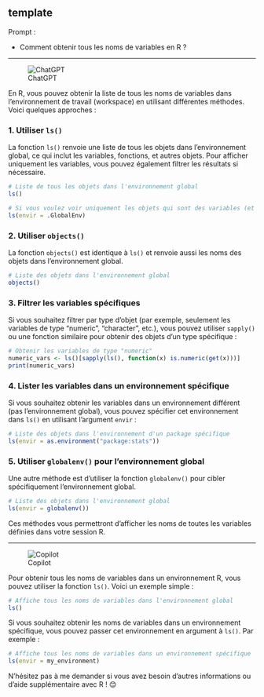 ## template

::: {.callout-note appearance="simple"}
Prompt : 

* Comment obtenir tous les noms de variables en R ?


:::

----

![ChatGPT](../img/ChatGPT.PNG)

En R, vous pouvez obtenir la liste de tous les noms de variables dans l'environnement de travail (workspace) en utilisant différentes méthodes. Voici quelques approches :

### 1. **Utiliser `ls()`**
La fonction `ls()` renvoie une liste de tous les objets dans l'environnement global, ce qui inclut les variables, fonctions, et autres objets. Pour afficher uniquement les variables, vous pouvez également filtrer les résultats si nécessaire.

```r
# Liste de tous les objets dans l'environnement global
ls()

# Si vous voulez voir uniquement les objets qui sont des variables (et non des fonctions ou autres types)
ls(envir = .GlobalEnv)
```

### 2. **Utiliser `objects()`**
La fonction `objects()` est identique à `ls()` et renvoie aussi les noms des objets dans l'environnement global.

```r
# Liste des objets dans l'environnement global
objects()
```

### 3. **Filtrer les variables spécifiques**
Si vous souhaitez filtrer par type d'objet (par exemple, seulement les variables de type "numeric", "character", etc.), vous pouvez utiliser `sapply()` ou une fonction similaire pour obtenir des objets d'un type spécifique :

```r
# Obtenir les variables de type "numeric"
numeric_vars <- ls()[sapply(ls(), function(x) is.numeric(get(x)))]
print(numeric_vars)
```

### 4. **Lister les variables dans un environnement spécifique**
Si vous souhaitez obtenir les variables dans un environnement différent (pas l'environnement global), vous pouvez spécifier cet environnement dans `ls()` en utilisant l'argument `envir` :

```r
# Liste des objets dans l'environnement d'un package spécifique
ls(envir = as.environment("package:stats"))
```

### 5. **Utiliser `globalenv()` pour l'environnement global**
Une autre méthode est d'utiliser la fonction `globalenv()` pour cibler spécifiquement l'environnement global.

```r
# Liste des objets dans l'environnement global
ls(envir = globalenv())
```

Ces méthodes vous permettront d'afficher les noms de toutes les variables définies dans votre session R.

----

![Copilot](../img/copilot.PNG)

Pour obtenir tous les noms de variables dans un environnement R, vous pouvez utiliser la fonction `ls()`. Voici un exemple simple :

```R
# Affiche tous les noms de variables dans l'environnement global
ls()
```

Si vous souhaitez obtenir les noms de variables dans un environnement spécifique, vous pouvez passer cet environnement en argument à `ls()`. Par exemple :

```R
# Affiche tous les noms de variables dans un environnement spécifique
ls(envir = my_environment)
```

N'hésitez pas à me demander si vous avez besoin d'autres informations ou d'aide supplémentaire avec R ! 😊